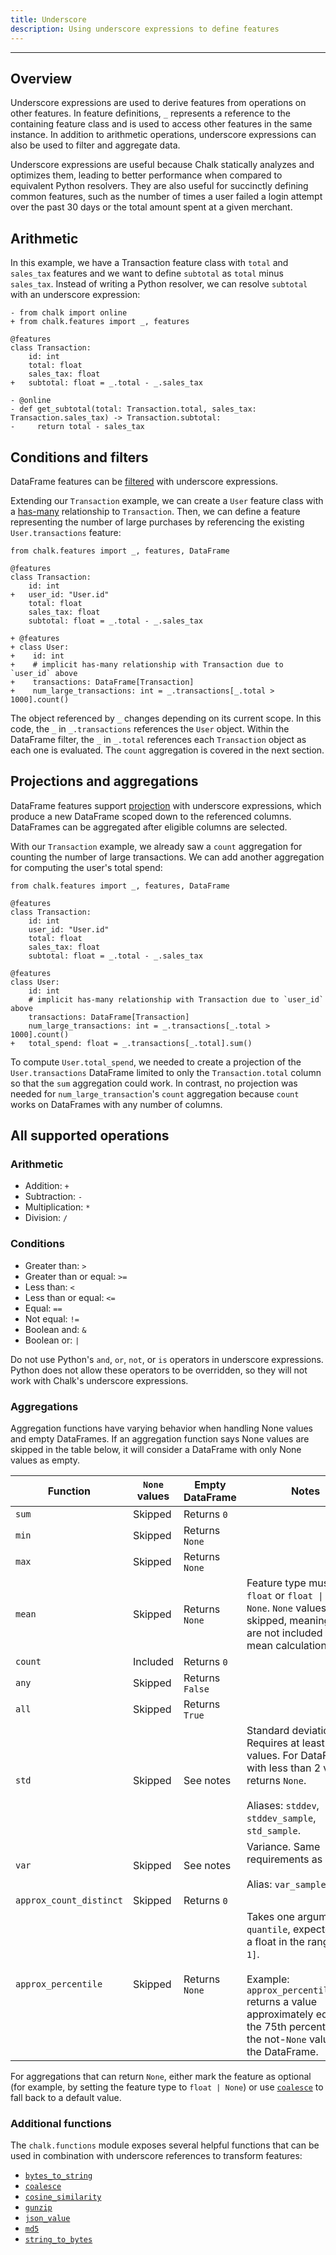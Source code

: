 ```yaml
---
title: Underscore
description: Using underscore expressions to define features
---
```


---

## Overview

Underscore expressions are used to derive features from operations on other features. In feature definitions, `_`
represents a reference to the containing feature class and is used to access other features in the same instance. In
addition to arithmetic operations, underscore expressions can also be used to filter and aggregate data.

Underscore expressions are useful because Chalk statically analyzes and optimizes them, leading to better performance
when compared to equivalent Python resolvers. They are also useful for succinctly defining common features, such as the
number of times a user failed a login attempt over the past 30 days or the total amount spent at a given merchant.

## Arithmetic

In this example, we have a Transaction feature class with `total` and `sales_tax` features and we want to define
`subtotal` as `total` minus `sales_tax`. Instead of writing a Python resolver, we can resolve `subtotal` with an
underscore expression:

```diff-py
- from chalk import online
+ from chalk.features import _, features

@features
class Transaction:
    id: int
    total: float
    sales_tax: float
+   subtotal: float = _.total - _.sales_tax

- @online
- def get_subtotal(total: Transaction.total, sales_tax: Transaction.sales_tax) -> Transaction.subtotal:
-     return total - sales_tax
```

## Conditions and filters

DataFrame features can be [filtered](/docs/dataframe#filters) with underscore expressions.

Extending our `Transaction` example, we can create a `User` feature class with a [has-many](/docs/has-many) relationship
to `Transaction`. Then, we can define a feature representing the number of large purchases by referencing the existing
`User.transactions` feature:

```diff-py
from chalk.features import _, features, DataFrame

@features
class Transaction:
    id: int
+   user_id: "User.id"
    total: float
    sales_tax: float
    subtotal: float = _.total - _.sales_tax

+ @features
+ class User:
+    id: int
+    # implicit has-many relationship with Transaction due to `user_id` above
+    transactions: DataFrame[Transaction]
+    num_large_transactions: int = _.transactions[_.total > 1000].count()
```

The object referenced by `_` changes depending on its current scope. In this code, the `_` in `_.transactions`
references the `User` object. Within the DataFrame filter, the `_` in `_.total` references each `Transaction` object as
each one is evaluated. The `count` aggregation is covered in the next section.

## Projections and aggregations

DataFrame features support [projection](/docs/dataframe#projections) with underscore expressions, which produce a new
DataFrame scoped down to the referenced columns. DataFrames can be aggregated after eligible columns are selected.

With our `Transaction` example, we already saw a `count` aggregation for counting the number of large transactions. We
can add another aggregation for computing the user's total spend:

```diff-py
from chalk.features import _, features, DataFrame

@features
class Transaction:
    id: int
    user_id: "User.id"
    total: float
    sales_tax: float
    subtotal: float = _.total - _.sales_tax

@features
class User:
    id: int
    # implicit has-many relationship with Transaction due to `user_id` above
    transactions: DataFrame[Transaction]
    num_large_transactions: int = _.transactions[_.total > 1000].count()
+   total_spend: float = _.transactions[_.total].sum()
```

To compute `User.total_spend`, we needed to create a projection of the `User.transactions` DataFrame limited to only the
`Transaction.total` column so that the `sum` aggregation could work. In contrast, no projection was needed for
`num_large_transaction`'s `count` aggregation because `count` works on DataFrames with any number of columns.

## All supported operations

### Arithmetic
* Addition: `+`
* Subtraction: `-`
* Multiplication: `*`
* Division: `/`

### Conditions
* Greater than: `>`
* Greater than or equal: `>=`
* Less than: `<`
* Less than or equal: `<=`
* Equal: `==`
* Not equal: `!=`
* Boolean and: `&`
* Boolean or: `|`

Do not use Python's `and`, `or`, `not`, or `is` operators in underscore expressions. Python does not allow these
operators to be overridden, so they will not work with Chalk's underscore expressions.

### Aggregations

Aggregation functions have varying behavior when handling None values and empty DataFrames.  If an aggregation function
says None values are skipped in the table below, it will consider a DataFrame with only None values as empty.

| Function | `None` values | Empty DataFrame | Notes |
| --- | --- | --- | --- |
| `sum` | Skipped | Returns `0` | |
| `min` | Skipped | Returns `None` | |
| `max` | Skipped | Returns `None` | |
| `mean` | Skipped | Returns `None` | Feature type must be `float` or <code>float &#124; None</code>. `None` values are skipped, meaning they are not included in the mean calculation.  |
|`count` | Included | Returns `0` | 
|`any` | Skipped | Returns `False` | |
|`all` | Skipped | Returns `True` | |
|`std` | Skipped | See notes | Standard deviation. Requires at least 2 values. For DataFrames with less than 2 values, returns `None`.<br/><br/>Aliases: `stddev`, `stddev_sample`, `std_sample`. | 
|`var` | Skipped | See notes | Variance. Same requirements as `std`.<br/><br/>Alias: `var_sample`. | 
|`approx_count_distinct` | Skipped | Returns `0` | |
|`approx_percentile` | Skipped | Returns `None` | Takes one argument, `quantile`, expected to be a float in the range `[0, 1]`.<br/><br/>Example: `approx_percentile(0.75)` returns a value approximately equal to the 75th percentile of the not-`None` values in the DataFrame. |

For aggregations that can return `None`, either mark the feature as optional (for example, by setting the feature type
to `float | None`) or use [`coalesce`](/api-docs#coalesce) to fall back to a default value.

### Additional functions
The `chalk.functions` module exposes several helpful functions that can be used in
combination with underscore references to transform features:

* [`bytes_to_string`](/api-docs#bytes_to_string)
* [`coalesce`](/api-docs#coalesce)
* [`cosine_similarity`](/api-docs#cosine_similarity)
* [`gunzip`](/api-docs#gunzip)
* [`json_value`](/api-docs#json_value)
* [`md5`](/api-docs#md5)
* [`string_to_bytes`](/api-docs#string_to_bytes)

